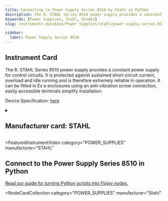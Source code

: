 ```yaml
---
title: Connecting to Power Supply Series 8510 by Stahl in Python
description: The R. STAHL Series 8510 power supply provides a constant power supply for control circuits. It is protected against sustained short-circuit current, overload and idle running and is therefore extremely reliable in operation. It can be fitted in Ex e enclosures using an anti-vibration screw connection, easily accessible terminals simplify installation.
keywords: [Power Supplies, Stahl, QCodes]
slug: instruments-database/Power Supplies/stahl/power-supply-series-8510

sidebar:
  label: Power Supply Series 8510
---
```



## Instrument Card

The R. STAHL Series 8510 power supply provides a constant power supply for control circuits. It is protected against sustained short-circuit current, overload and idle running and is therefore extremely reliable in operation. It can be fitted in Ex e enclosures using an anti-vibration screw connection, easily accessible terminals simplify installation.

Device Specification: [here](https://r-stahl.com/fileadmin/tx_aimeos/Files/n_/gb/PO_PSS_105807_en_GB/ex-product-overview-power-supply-8510-en-gb-rstahl.pdf)

<details style={{ marginTop: "15px"}}>
<summary><h2 style={{display:'inline'}}>Manufacturer card: STAHL</h2></summary>

![STAHL](https://res.cloudinary.com/dhopxs1y3/image/upload/v1692373400/Instruments/Vendor%20Logos/Stahl.png)

R. Stahl **AG** is a listed provider of products, systems and services for [explosion protection](https://de-m-wikipedia-org.translate.goog/wiki/Explosionsschutz?_x_tr_sl=de&_x_tr_tl=en&_x_tr_hl=en&_x_tr_pto=nui) based [in ](<https://de-m-wikipedia-org.translate.goog/wiki/Sitz_(juristische_Person)?_x_tr_sl=de&_x_tr_tl=en&_x_tr_hl=en&_x_tr_pto=nui>)[Waldenburg](<https://de-m-wikipedia-org.translate.goog/wiki/Waldenburg_(W%C3%BCrttemberg)?_x_tr_sl=de&_x_tr_tl=en&_x_tr_hl=en&_x_tr_pto=nui>) in the [Hohenlohe district](https://de-m-wikipedia-org.translate.goog/wiki/Hohenlohekreis?_x_tr_sl=de&_x_tr_tl=en&_x_tr_hl=en&_x_tr_pto=nui) in [Baden-Württemberg](https://de-m-wikipedia-org.translate.goog/wiki/Baden-W%C3%BCrttemberg?_x_tr_sl=de&_x_tr_tl=en&_x_tr_hl=en&_x_tr_pto=nui) .

- Headquarters: Waldenburg, Germany
- Yearly Revenue (millions, USD): 270.7
- Vendor Website: [here](https://r-stahl.com/en/global/home/)

</details>


<FeaturedInstrumentVideo
  category="POWER_SUPPLIES"
  manufacturer="STAHL"
></FeaturedInstrumentVideo>

## Connect to the Power Supply Series 8510 in Python

[Read our guide for turning Python scripts into Flojoy nodes.](https://docs.flojoy.ai/contribution/blocks/custom-flojoy-block/)


<Tabs>
<TabItem value="Flojoy" label="Flojoy" className="flojoy-instrument-tabs">

<NodeCardCollection
  category="POWER_SUPPLIES"
  manufacturer="Stahl"
></NodeCardCollection>

</TabItem>
</Tabs>
